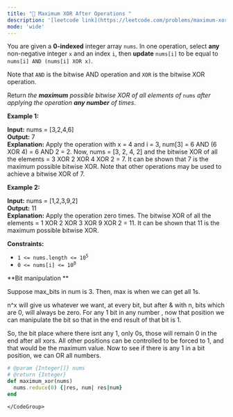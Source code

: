 ```yaml
---
title: "🧀 Maximum XOR After Operations "
description: '[leetcode link](https://leetcode.com/problems/maximum-xor-after-operations/description/)'
mode: 'wide'
---
```

<Tabs>
  <Tab title="Question" icon="circle-question" iconType="regular">
    <Card>
      <p>You are given a <strong>0-indexed</strong> integer array <code>nums</code>. In one operation, select <strong>any</strong> non-negative integer <code>x</code> and an index <code>i</code>, then <strong>update</strong> <code>nums[i]</code> to be equal to <code>nums[i] AND (nums[i] XOR x)</code>.</p>  <p>Note that <code>AND</code> is the bitwise AND operation and <code>XOR</code> is the bitwise XOR operation.</p>  <p>Return <em>the <strong>maximum</strong> possible bitwise XOR of all elements of </em><code>nums</code><em> after applying the operation <strong>any number</strong> of times</em>.</p>   <p><strong class="example">Example 1:</strong></p>   <strong>Input:</strong> nums = [3,2,4,6] <br/> <strong>Output:</strong> 7 <br/> <strong>Explanation:</strong> Apply the operation with x = 4 and i = 3, num[3] = 6 AND (6 XOR 4) = 6 AND 2 = 2. Now, nums = [3, 2, 4, 2] and the bitwise XOR of all the elements = 3 XOR 2 XOR 4 XOR 2 = 7. It can be shown that 7 is the maximum possible bitwise XOR. Note that other operations may be used to achieve a bitwise XOR of 7.  <p><strong class="example">Example 2:</strong></p>   <strong>Input:</strong> nums = [1,2,3,9,2] <br/> <strong>Output:</strong> 11 <br/> <strong>Explanation:</strong> Apply the operation zero times. The bitwise XOR of all the elements = 1 XOR 2 XOR 3 XOR 9 XOR 2 = 11. It can be shown that 11 is the maximum possible bitwise XOR.   <p><strong>Constraints:</strong></p>  <ul>  <li><code>1 &lt;= nums.length &lt;= 10<sup>5</sup></code></li>  <li><code>0 &lt;= nums[i] &lt;= 10<sup>8</sup></code></li> </ul> 
    </Card>
  </Tab>
  <Tab title="Solution" icon="lightbulb" iconType="regular" >
    <Card>
      **Bit manipulation **

Suppose max_bits in num is 3. Then, max is when we can get all 1s. 

n^x will give us whatever we want, at every bit, but after & with n, bits which are 0, will always be zero. For any 1 bit in any number , now that position we can manipulate the bit so that in the end result of that bit is 1.

So, the bit place where there isnt any 1, only 0s, those will remain 0 in the end after all xors. 
All other positions can be controlled to be forced to 1, and that would be the maximum value. 
Now to see if there is any 1 in a bit position, we can OR all numbers.
</Card>
  <Expandable title="code">
    <CodeGroup dropdown>
```ruby title="Maximum XOR After Operations " lines
# @param {Integer[]} nums
# @return {Integer}
def maximum_xor(nums)
  nums.reduce(0) {|res, num| res|num}
end
```
    </CodeGroup>
  </Expandable>
  </Tab>
</Tabs>